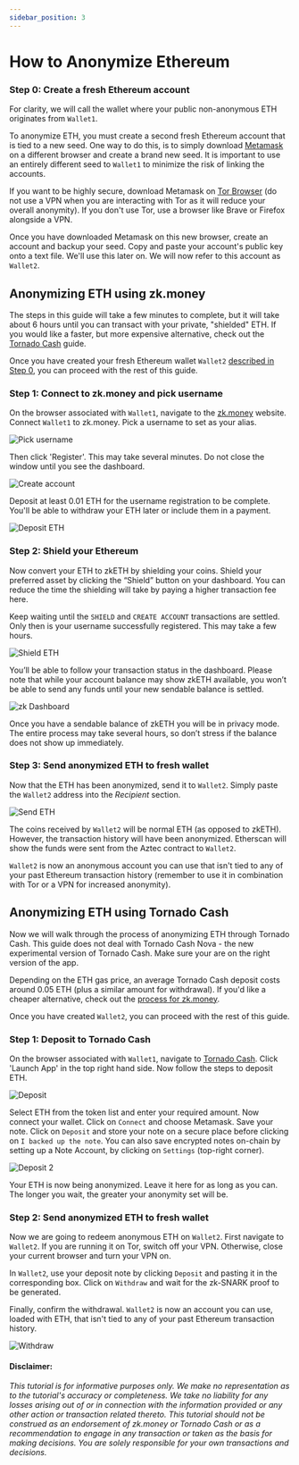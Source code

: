 ```yaml
---
sidebar_position: 3
---
```



# How to Anonymize Ethereum
<AnonymizeETHIntro />

### Step 0:  Create a fresh Ethereum account
For clarity, we will call the wallet where your public non-anonymous ETH originates from `Wallet1`. 

To anonymize ETH, you must create a second fresh Ethereum account that is tied to a new seed. One way to do this, is to simply download [Metamask](https://metamask.io) on a different browser and create a brand new seed. It is important to use an entirely different seed to `Wallet1` to minimize the risk of linking the accounts.

If you want to be highly secure, download Metamask on [Tor Browser](https://www.torproject.org/download/) (do not use a VPN when you are interacting with Tor as it will reduce your overall anonymity). If you don't use Tor, use a browser like Brave or Firefox alongside a VPN.

Once you have downloaded Metamask on this new browser, create an account and backup your seed. Copy and paste your account's public key onto a text file. We'll use this later on. We will now refer to this account as `Wallet2`.

## Anonymizing ETH using zk.money
The steps in this guide will take a few minutes to complete, but it will take about 6 hours until you can transact with your private, "shielded" ETH. If you would like a faster, but more expensive alternative, check out the [Tornado Cash](#anonymizing-eth-using-tornado-cash) guide.

Once you have created your fresh Ethereum wallet `Wallet2` [described in Step 0](#step-0--create-a-fresh-ethereum-account), you can proceed with the rest of this guide.

### Step 1: Connect to zk.money and pick username
On the browser associated with `Wallet1`, navigate to the [zk.money](https://zk.money/) website. Connect `Wallet1` to zk.money. Pick a username to set as your alias.

![Pick username](../img/zk1.png)

Then click 'Register'. This may take several minutes. Do not close the window until you see the dashboard.

![Create account](../img/zk2.png)

Deposit at least 0.01 ETH for the username registration to be complete. You'll be able to withdraw your ETH later or include them in a payment.

![Deposit ETH](../img/zk3.png)

### Step 2: Shield your Ethereum
Now convert your ETH to zkETH by shielding your coins. Shield your preferred asset by clicking the “Shield” button on your dashboard. You can reduce the time the shielding will take by paying a higher transaction fee here. 

Keep waiting until the `SHIELD` and `CREATE ACCOUNT` transactions are settled. Only then is your username successfully registered. This may take a few hours. 

![Shield ETH](../img/zk4.png)

You’ll be able to follow your transaction status in the dashboard. Please note that while your account balance may show zkETH available, you won’t be able to send any funds until your new sendable balance is settled.

![zk Dashboard](../img/zk5.png)

Once you have a sendable balance of zkETH you will be in privacy mode. The entire process may take several hours, so don’t stress if the balance does not show up immediately.

### Step 3: Send anonymized ETH to fresh wallet
Now that the ETH has been anonymized, send it to `Wallet2`. Simply paste the `Wallet2` address into the *Recipient* section.

![Send ETH](../img/zk6.png)

The coins received by `Wallet2` will be normal ETH (as opposed to zkETH). However, the transaction history will have been anonymized. Etherscan will show the funds were sent from the Aztec contract to `Wallet2`.

`Wallet2` is now an anonymous account you can use that isn't tied to any of your past Ethereum transaction history (remember to use it in combination with Tor or a VPN for increased anonymity).

## Anonymizing ETH using Tornado Cash
Now we will walk through the process of anonymizing ETH through Tornado Cash. This guide does not deal with Tornado Cash Nova - the new experimental version of Tornado Cash. Make sure your are on the right version of the app.

Depending on the ETH gas price, an average Tornado Cash deposit costs around 0.05 ETH (plus a similar amount for withdrawal). If you'd like a cheaper alternative, check out the [process for zk.money](#anonymizing-eth-using-zkmoney).

Once you have created `Wallet2`, you can proceed with the rest of this guide.

### Step 1: Deposit to Tornado Cash

On the browser associated with `Wallet1`, navigate to [Tornado Cash](https://tornado.cash). Click 'Launch App' in the top right hand side. Now follow the steps to deposit ETH.

![Deposit](../img/tornado1.gif)

Select ETH from the token list and enter your required amount. Now connect your wallet. Click on `Connect` and choose Metamask.
Save your note. Click on `Deposit` and store your note on a secure place before clicking on `I backed up the note`. 
You can also save encrypted notes on-chain by setting up a Note Account, by clicking on `Settings` (top-right corner).

![Deposit 2](../img/tornado2.gif)

Your ETH is now being anonymized. Leave it here for as long as you can. The longer you wait, the greater your anonymity set will be.

### Step 2: Send anonymized ETH to fresh wallet
Now we are going to redeem anonymous ETH on `Wallet2`. First navigate to `Wallet2`. If you are running it on Tor, switch off your VPN. Otherwise, close your current browser and turn your VPN on.

In `Wallet2`, use your deposit note by clicking `Deposit` and pasting it in the corresponding box. Click on `Withdraw` and wait for the zk-SNARK proof to be generated.

Finally, confirm the withdrawal. `Wallet2` is now an account you can use, loaded with ETH, that isn't tied to any of your past Ethereum transaction history.

![Withdraw](../img/tornado3.png)


#### Disclaimer:
*This tutorial is for informative purposes only. We make no representation as to the tutorial's accuracy or completeness. We take no liability for any losses arising out of or in connection with the information provided or any other action or transaction related thereto. This tutorial should not be construed as an endorsement of zk.money or Tornado Cash or as a recommendation to engage in any transaction or taken as the basis for making decisions. You are solely responsible for your own transactions and decisions.*
